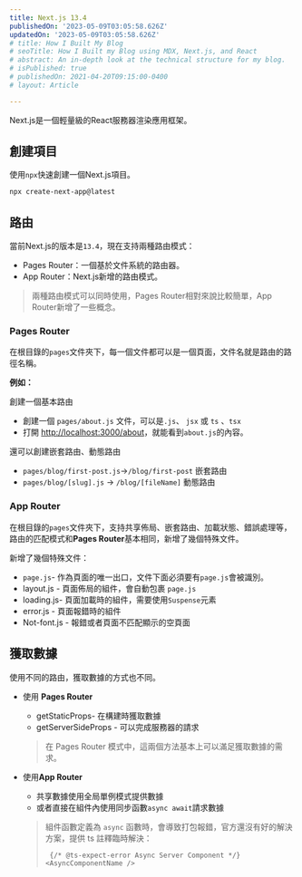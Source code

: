 ```yaml
---
title: Next.js 13.4
publishedOn: '2023-05-09T03:05:58.626Z'
updatedOn: '2023-05-09T03:05:58.626Z'
# title: How I Built My Blog
# seoTitle: How I Built my Blog using MDX, Next.js, and React
# abstract: An in-depth look at the technical structure for my blog.
# isPublished: true
# publishedOn: 2021-04-20T09:15:00-0400
# layout: Article

---
```


Next.js是一個輕量級的React服務器渲染應用框架。

## 創建項目

使用`npx`快速創建一個Next.js項目。

```bash
npx create-next-app@latest
```

## 路由

當前Next.js的版本是`13.4`，現在支持兩種路由模式：

- Pages Router：一個基於文件系統的路由器。
- App Router：Next.js新增的路由模式。

> 兩種路由模式可以同時使用，Pages Router相對來說比較簡單，App Router新增了一些概念。

### Pages Router

在根目錄的`pages`文件夾下，每一個文件都可以是一個頁面，文件名就是路由的路徑名稱。

**例如：**

創建一個基本路由

- 創建一個 `pages/about.js` 文件，可以是`.js`、 `jsx` 或 `ts` 、`tsx`
- 打開 [http://localhost:3000/about](http://localhost:3000/about)，就能看到`about.js`的內容。

還可以創建嵌套路由、動態路由

- `pages/blog/first-post.js`→`/blog/first-post`  嵌套路由
- `pages/blog/[slug].js` → `/blog/[fileName]`  動態路由

### App Router

在根目錄的`pages`文件夾下，支持共享佈局、嵌套路由、加載狀態、錯誤處理等，路由的匹配模式和**Pages Router**基本相同，新增了幾個特殊文件。

新增了幾個特殊文件：

- `page.js`- 作為頁面的唯一出口，文件下面必須要有`page.js`會被識別。
- layout.js - 頁面佈局的組件，會自動包裹 `page.js`
- loading.js- 頁面加載時的組件，需要使用`Suspense`元素
- error.js - 頁面報錯時的組件
- Not-font.js - 報錯或者頁面不匹配顯示的空頁面

## 獲取數據

使用不同的路由，獲取數據的方式也不同。

- 使用 **Pages Router**

  - getStaticProps- 在構建時獲取數據
  - getServerSideProps - 可以完成服務器的請求

  > 在 Pages Router 模式中，這兩個方法基本上可以滿足獲取數據的需求。

- 使用**App Router**

  - 共享數據使用全局單例模式提供數據
  - 或者直接在組件內使用同步函數`async await`請求數據

  > 組件函數定義為 `async` 函數時，會導致打包報錯，官方還沒有好的解決方案，提供 ts 註釋臨時解決：
  >
  > ```tsx
  >  {/* @ts-expect-error Async Server Component */}
  > <AsyncComponentName />
  > ```